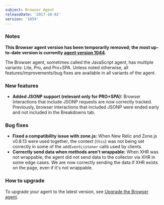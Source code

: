 ```yaml
---
subject: Browser Agent
releaseDate: '2017-10-02'
version: '1059'
---
```


### Notes

**This Browser agent version has been temporarily removed; the most up-to-date version is currently [agent version 1044](https://docs.newrelic.com/docs/release-notes/new-relic-browser-release-notes/browser-agent-release-notes/browser-agent-v1044).**

The Browser agent, sometimes called the JavaScript agent, has multiple variants: Lite, Pro, and Pro+SPA. Unless noted otherwise, all features/improvements/bug fixes are available in all variants of the agent.

### New features

* **Added JSONP support (relevant only for PRO+SPA):** Browser Interactions that include JSONP requests are now correctly tracked. Previously, browser interactions that included JSONP were ended early and not included in the Breakdowns tab.

### Bug fixes

* **Fixed a compatibility issue with zone.js:** When New Relic and Zone.js v0.8.13 were used together, the context (`this`) was not being set correctly in some of the `addEventListener` calls used by clients.
* **Correctly send data when methods aren't wrappable:** When XHR was not wrappable, the agent did not send data to the collector via XHR in some edge cases. We are now correctly sending the data if XHR exists on the page, even if it's not wrappable.

### How to upgrade

To upgrade your agent to the latest version, see [Upgrade the Browser agent](https://docs.newrelic.com/docs/browser/new-relic-browser/installation-configuration/upgrade-browser-agent).
